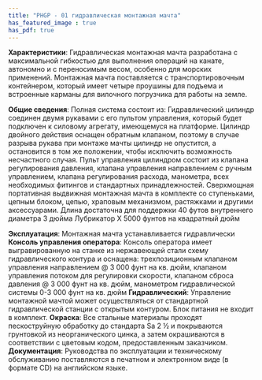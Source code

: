 ```yaml
---
title: "PHGP - 01 гидравлическая монтажная мачта"
has_featured_image : true
has_pdf: true
---
```


**Характеристики**: Гидравлическая монтажная мачта разработана с максимальной гибкостью для выполнения операций на канате, автономно и с переносимым весом, особенно для морских применений.
Монтажная мачта поставляется с транспортировочным контейнером, который имеет четыре проушины для подъема и встроенные карманы для вилочного погрузчика для работы на земле.

**Общие сведения**: Полная система состоит из:
Гидравлический цилиндр соединен двумя рукавами с его пультом управления, который будет подключен к силовому агрегату, имеющемуся на платформе.
Цилиндр двойного действия оснащен обратным клапаном, поэтому в случае разрыва рукава при монтаже мачты цилиндр не опустится, а остановится в том же положении, чтобы исключить возможность несчастного случая.
Пульт управления цилиндром состоит из клапана регулирования давления, клапана управления направлением с ручным управлением, клапана регулирования расхода, манометра, всех необходимых фитингов и стандартных принадлежностей.
Сверхмощная портативная выдвижная монтажная мачта в комплекте со ступеньками, цепным блоком, цепью, храповым механизмом, растяжками и другими аксессуарами.
Длина достаточна для поддержки 40 футов внутреннего диаметра 3 дюйма Лубрикатор X 5000 фунтов на квадратный дюйм

**Эксплуатация**: Монтажная мачта устанавливается гидравлически
**Консоль управления оператора**: Консоль оператора имеет выгравированную на станке из нержавеющей стали схему гидравлического контура и оснащена:
трехпозиционным клапаном управления направлением @ 3 000 фунт на кв. дюйм, клапаном управления потоком для регулировки скорости, клапаном сброса давления @ 3 000 фунт на кв. дюйм, манометром гидравлической системы 0-3 000 фунт на кв. дюйм
**Гидравлический**: Управление монтажной мачтой может осуществляться от стандартной гидравлической станции с открытым контуром. Блок питания не входит в комплект.
**Окраска**: Все стальные материалы проходят пескоструйную обработку до стандарта Sa 2 ½ и покрываются грунтовкой из неорганического цинка, а затем окрашиваются в соответствии с цветовым кодом, предоставленным заказчиком.
**Документация**: Руководства по эксплуатации и техническому обслуживанию поставляются в печатном и электронном виде (в формате CD) на английском языке.